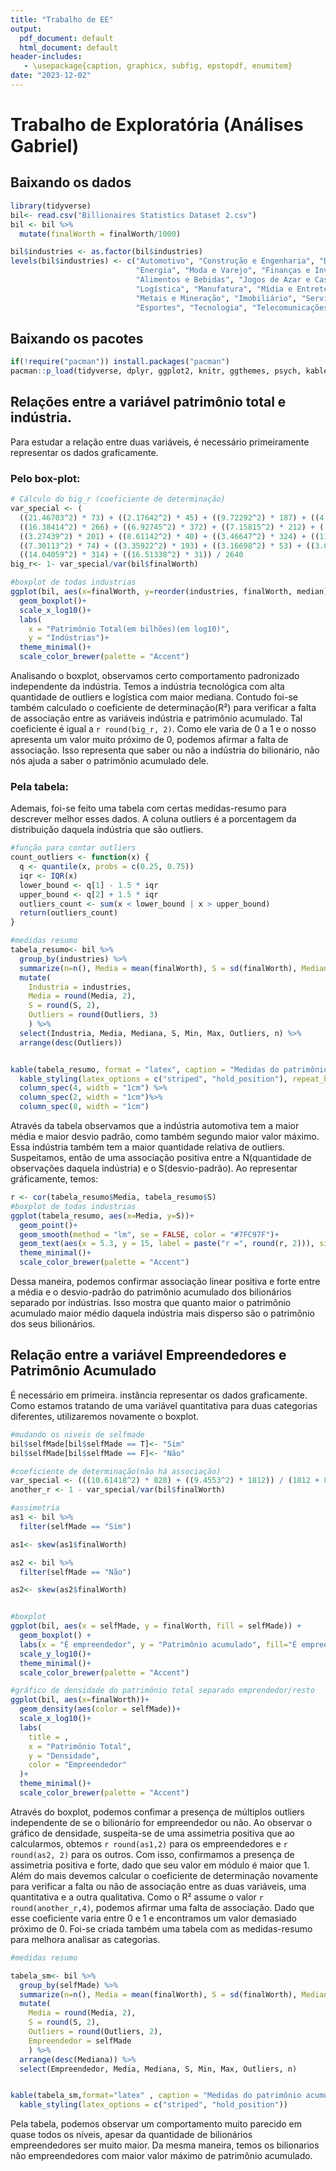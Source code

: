 ```yaml
---
title: "Trabalho de EE"
output:
  pdf_document: default
  html_document: default
header-includes:
   - \usepackage{caption, graphicx, subfig, epstopdf, enumitem}
date: "2023-12-02"
---
```

# Trabalho de Exploratória (Análises Gabriel)


## Baixando os dados

```r
library(tidyverse)
bil<- read.csv("Billionaires Statistics Dataset 2.csv")
bil <- bil %>%
  mutate(finalWorth = finalWorth/1000)

bil$industries <- as.factor(bil$industries)
levels(bil$industries) <- c("Automotivo", "Construção e Engenharia", "Diversificado", 
                            "Energia", "Moda e Varejo", "Finanças e Investimentos", 
                            "Alimentos e Bebidas", "Jogos de Azar e Cassinos", "Cuidados de Saúde",
                            "Logística", "Manufatura", "Mídia e Entretenimento", 
                            "Metais e Mineração", "Imobiliário", "Serviços", 
                            "Esportes", "Tecnologia", "Telecomunicações")
```

## Baixando os pacotes

```r
if(!require("pacman")) install.packages("pacman")
pacman::p_load(tidyverse, dplyr, ggplot2, knitr, ggthemes, psych, kableExtra, formattable)
```

\newpage

## Relações entre a variável patrimônio total e indústria.
Para estudar a relação entre duas variáveis, é necessário primeiramente representar os dados graficamente.

### Pelo box-plot:
```r
# Cálculo do big_r (coeficiente de determinação)
var_special <- (
  ((21.46703^2) * 73) + ((2.17642^2) * 45) + ((9.72292^2) * 187) + ((4.80104^2) * 100) +
  ((16.38414^2) * 266) + ((6.92745^2) * 372) + ((7.15815^2) * 212) + ((6.94346^2) * 25) +
  ((3.27439^2) * 201) + ((8.61142^2) * 40) + ((3.46647^2) * 324) + ((11.21512^2) * 91) +
  ((7.30113^2) * 74) + ((3.35922^2) * 193) + ((3.16698^2) * 53) + ((3.04128^2) * 39) +
  ((14.04059^2) * 314) + ((16.51338^2) * 31)) / 2640
big_r<- 1- var_special/var(bil$finalWorth)

#boxplot de todas industrias
ggplot(bil, aes(x=finalWorth, y=reorder(industries, finalWorth, median)))+
  geom_boxplot()+
  scale_x_log10()+
  labs(
    x = "Patrimônio Total(em bilhões)(em log10)",
    y = "Indústrias")+
  theme_minimal()+
  scale_color_brewer(palette = "Accent")

```
Analisando o boxplot, observamos certo comportamento padronizado independente da indústria. Temos a indústria tecnológica com alta quantidade de outliers e logística com maior mediana. Contudo foi-se também calculado o coeficiente de determinação(R²) para verificar a falta de associação entre as variáveis indústria e patrimônio acumulado. Tal coeficiente é igual a `r round(big_r, 2)`. Como ele varia de 0 a 1 e o nosso apresenta um valor muito próximo de 0, podemos afirmar a falta de associação. Isso representa que saber ou não a indústria do bilionário, não nós ajuda a saber o patrimônio acumulado dele.

\newpage


### Pela tabela:

Ademais, foi-se feito uma tabela com certas medidas-resumo para descrever melhor esses dados. A coluna outliers é a porcentagem da distribuição daquela indústria que são outliers.

```r
#função para contar outliers
count_outliers <- function(x) {
  q <- quantile(x, probs = c(0.25, 0.75))
  iqr <- IQR(x)
  lower_bound <- q[1] - 1.5 * iqr
  upper_bound <- q[2] + 1.5 * iqr
  outliers_count <- sum(x < lower_bound | x > upper_bound)
  return(outliers_count)
}

#medidas resumo 
tabela_resumo<- bil %>%
  group_by(industries) %>%
  summarize(n=n(), Media = mean(finalWorth), S = sd(finalWorth), Mediana=median(finalWorth), Min = min(finalWorth), Max = max(finalWorth), Outliers = count_outliers(finalWorth)/n) %>%
  mutate(
    Industria = industries,
    Media = round(Media, 2),
    S = round(S, 2),
    Outliers = round(Outliers, 3)
    ) %>%
  select(Industria, Media, Mediana, S, Min, Max, Outliers, n) %>%
  arrange(desc(Outliers))


kable(tabela_resumo, format = "latex", caption = "Medidas do patrimônio total em bilhões") %>%
  kable_styling(latex_options = c("striped", "hold_position"), repeat_header_text = TRUE) %>%
  column_spec(4, width = "1cm") %>%
  column_spec(2, width = "1cm")%>%
  column_spec(8, width = "1cm")
```

Através da tabela observamos que a indústria automotiva tem a maior média e maior desvio padrão, como também segundo maior valor máximo. Essa indústria também tem a maior quantidade relativa de outliers. Suspeitamos, então de uma associação positiva entre a N(quantidade de observações daquela indústria) e o S(desvio-padrão). Ao representar gráficamente, temos:

```r




r <- cor(tabela_resumo$Media, tabela_resumo$S)
#boxplot de todas industrias
ggplot(tabela_resumo, aes(x=Media, y=S))+
  geom_point()+
  geom_smooth(method = "lm", se = FALSE, color = "#7FC97F")+
  geom_text(aes(x = 5.3, y = 15, label = paste("r =", round(r, 2))), size=3) +
  theme_minimal()+
  scale_color_brewer(palette = "Accent")
```
Dessa maneira, podemos confirmar associação linear positiva e forte entre a média e o desvio-padrão do patrimônio acumulado dos bilionários separado por indústrias. Isso mostra que quanto maior o patrimônio acumulado maior médio daquela indústria mais disperso são o patrimônio dos seus bilionários. 



\newpage




## Relação entre a variável Empreendedores e Patrimônio Acumulado

É necessário em primeira. instância representar os dados graficamente. Como estamos tratando de uma variável quantitativa para duas categorias diferentes, utilizaremos novamente o boxplot.


```r
#mudando os niveis de selfmade
bil$selfMade[bil$selfMade == T]<- "Sim"
bil$selfMade[bil$selfMade == F]<- "Não"

#coeficiente de determinação(não há associação)
var_special <- (((10.61418^2) * 828) + ((9.4553^2) * 1812)) / (1812 + 828)
another_r <- 1 - var_special/var(bil$finalWorth)

#assimetria
as1 <- bil %>%
  filter(selfMade == "Sim") 

as1<- skew(as1$finalWorth)

as2 <- bil %>%
  filter(selfMade == "Não") 

as2<- skew(as2$finalWorth)


#boxplot
ggplot(bil, aes(x = selfMade, y = finalWorth, fill = selfMade)) +
  geom_boxplot() +
  labs(x = "É empreendedor", y = "Patrimônio acumulado", fill="É empreendedor") +
  scale_y_log10()+
  theme_minimal()+
  scale_color_brewer(palette = "Accent")

#gráfico de densidade do patrimônio total separado emprendedor/resto
ggplot(bil, aes(x=finalWorth))+
  geom_density(aes(color = selfMade))+
  scale_x_log10()+
  labs(
    title = ,
    x = "Patrimônio Total",
    y = "Densidade",
    color = "Empreendedor"
  )+
  theme_minimal()+
  scale_color_brewer(palette = "Accent")


```
Através do boxplot, podemos confimar a presença de múltiplos outliers independente de se o bilionário for empreendedor ou não. Ao observar o gráfico de densidade, suspeita-se de uma assimetria positiva que ao calcularmos, obtemos `r round(as1,2)` para os empreendedores e `r round(as2, 2)` para os outros. Com isso, confirmamos a presença de assimetria positiva e forte, dado que seu valor em módulo é maior que 1. Além do mais devemos calcular o coeficiente de determinação novamente para verificar a falta ou não de associação entre as duas variáveis, uma quantitativa e a outra qualitativa. Como o R² assume o valor `r round(another_r,4)`, podemos afirmar uma falta de associação. Dado que esse coeficiente varia entre 0 e 1 e encontramos um valor demasiado próximo de 0. Foi-se criada também uma tabela com as medidas-resumo para melhora analisar as categorias.

```r

#medidas resumo 

tabela_sm<- bil %>%
  group_by(selfMade) %>%
  summarize(n=n(), Media = mean(finalWorth), S = sd(finalWorth), Mediana=median(finalWorth), Min = min(finalWorth), Max = max(finalWorth), Outliers = count_outliers(finalWorth)/n) %>%
  mutate(
    Media = round(Media, 2),
    S = round(S, 2),
    Outliers = round(Outliers, 2),
    Empreendedor = selfMade
    ) %>%
  arrange(desc(Mediana)) %>%
  select(Empreendedor, Media, Mediana, S, Min, Max, Outliers, n)


kable(tabela_sm,format="latex" , caption = "Medidas do patrimônio acumulado em bilhões") %>%
  kable_styling(latex_options = c("striped", "hold_position"))
```

Pela tabela, podemos observar um comportamento muito parecido em quase todos os níveis, apesar da quantidade de bilionários empreendedores ser muito maior. Da mesma maneira, temos os bilionarios não empreendedores com maior valor máximo de patrimônio acumulado.







```r


```
